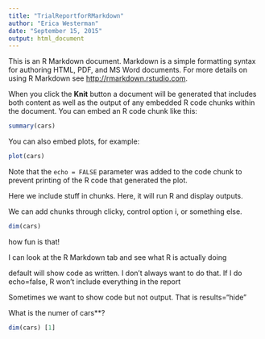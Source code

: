 ```yaml
---
title: "TrialReportforRMarkdown"
author: "Erica Westerman"
date: "September 15, 2015"
output: html_document
---
```


This is an R Markdown document. Markdown is a simple formatting syntax for authoring HTML, PDF, and MS Word documents. For more details on using R Markdown see <http://rmarkdown.rstudio.com>.

When you click the **Knit** button a document will be generated that includes both content as well as the output of any embedded R code chunks within the document. You can embed an R code chunk like this:

```r
summary(cars)
```

You can also embed plots, for example:

```r
plot(cars)
```

Note that the `echo = FALSE` parameter was added to the code chunk to prevent printing of the R code that generated the plot.
 
 Here we include stuff in chunks. Here, it will run R and display outputs. 
 
 We can add chunks through clicky, control option i, or something else. 
 
 
 
 ```r
 dim(cars)

```

how fun is that!

I can look at the R Markdown tab and see what R is actually doing

default will show code as written. I don't always want to do that. If I do echo=false, R won't include everything in the report  

Sometimes we want to show code but not output. That is results="hide"

What is the numer of cars**?
```r
dim(cars) [1]

```



